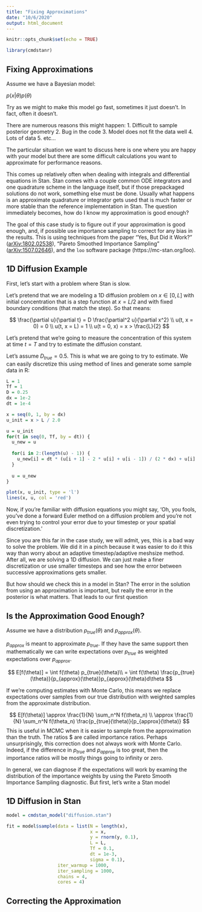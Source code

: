 ```yaml
---
title: "Fixing Approximations"
date: "10/6/2020"
output: html_document
---
```


```r
knitr::opts_chunk$set(echo = TRUE)

library(cmdstanr)
```

## Fixing Approximations

Assume we have a Bayesian model:

$p(x | \theta) p(\theta)$

Try as we might to make this model go fast, sometimes it just doesn't. In fact,
often it doesn't.

There are numerous reasons this might happen:
1. Difficult to sample posterior geometry
2. Bug in the code
3. Model does not fit the data well
4. Lots of data
5. etc...

The particular situation we want to discuss here is one where you are happy
with your model but there are some difficult calculations you want to
approximate for performance reasons.

This comes up relatively often when dealing with integrals and differential
equations in Stan. Stan comes with a couple common ODE integrators and one
quadrature scheme in the language itself, but if those prepackaged solutions
do not work, something else must be done. Usually what happens is an approximate
quadrature or integrator gets used that is much faster or more stable than the
reference implementation in Stan. The question immediately becomes, how do
I know my approximation is good enough?

The goal of this case study is to figure out if your approximation is good
enough, and, if possible use importance sampling to correct for any bias in
the results. This is using techniques from the paper "Yes, But Did it Work?" ([arXiv:1802.02538](https://arxiv.org/abs/1802.02538)), "Pareto Smoothed
Importance Sampling" ([arXiv:1507.02646](https://arxiv.org/abs/1507.02646)),
and the `loo` software package (https://mc-stan.org/loo).

## 1D Diffusion Example

First, let's start with a problem where Stan is slow.

Let's pretend that we are modeling a 1D diffusion problem on $x \in [0, L]$ with
initial concentration that is a step function at $x = L / 2$ and with fixed
boundary conditions (that match the step). So that means:

$$
\frac{\partial u}{\partial t} = D \frac{\partial^2 u}{\partial x^2} \\
u(t, x = 0) = 0 \\
u(t, x = L) = 1 \\
u(t = 0, x) = x > \frac{L}{2}
$$

Let's pretend that we're going to measure the concentration of this system at
time $t = T$ and try to estimate the diffusion constant.

Let's assume $D_{true} = 0.5$. This is what we are going to try to estimate.
We can easily discretize this using method of lines and generate some sample
data in R:

```r
L = 1
Tf = 1
D = 0.25
dx = 1e-2
dt = 1e-4

x = seq(0, 1, by = dx)
u_init = x > L / 2.0

u = u_init
for(t in seq(0, Tf, by = dt)) {
  u_new = u
  
  for(i in 2:(length(u) - 1)) {
    u_new[i] = dt * (u[i + 1] - 2 * u[i] + u[i - 1]) / (2 * dx) + u[i]
  }
  
  u = u_new
}

plot(x, u_init, type = 'l')
lines(x, u, col = 'red')
```

Now, if you're familiar with diffusion equations you might say, 'Oh, you
fools, you've done a forward Euler method on a diffusion problem and you're
not even trying to control your error due to your timestep or your spatial
discretization.'

Since you are this far in the case study, we will admit, yes, this is a bad way
to solve the problem. We did it in a pinch because it was easier to do it
this way than worry about an adaptive timestep/adaptive meshsize method.
After all, we are solving a 1D diffusion. We can just make a finer
discretization or use smaller timesteps and see how the error between successive
approximations gets smaller.

But how should we check this in a model in Stan? The error in the solution from
using an approximation is important, but really the error in the posterior is
what matters. That leads to our first question

## Is the Approximation Good Enough?

Assume we have a distribution $p_{true}(\theta)$ and $p_{approx}(\theta)$.

$p_{approx}$ is meant to approximate $p_{true}$. If they have the same support
then mathematically we can write expectations over $p_{true}$ as weighted
expectations over $p_{approx}$.

$$
E[f(\theta)] = \int f(\theta) p_{true}(\theta)\\
 = \int f(\theta) \frac{p_{true}(\theta)}{p_{approx}(\theta)}p_{approx}(\theta)d\theta
$$

If we're computing estimates with Monte Carlo, this means we replace
expectations over samples from our true distribution with weighted samples from
the approximate distribution.

$$
E[f(\theta)] \approx \frac{1}{N} \sum_n^N f(\theta_n) \\
\approx \frac{1}{N} \sum_n^N f(\theta_n) \frac{p_{true}(\theta)}{p_{approx}(\theta)}
$$
This is useful in MCMC when it is easier to sample from the approximation
than the truth. The ratios $\frac{p_{true}}{p_{approx}} are called importance
ratios. Perhaps unsurprisingly, this correction does not always work with
Monte Carlo. Indeed, if the difference in $p_{true}$ and $p_{approx}$ is too
great, then the importance ratios will be mostly things going to infinity or
zero.

In general, we can diagnose if the expectations will work by examing the
distribution of the importance weights by using the Pareto Smooth Importance
Sampling diagnostic. But first, let's write a Stan model

## 1D Diffusion in Stan

```r
model = cmdstan_model("diffusion.stan")

fit = model$sample(data = list(N = length(x),
                               x = x,
                               y = rnorm(y, 0.1),
                               L = L,
                               Tf = 0.1,
                               dt = 1e-3,
                               sigma = 0.1),
                   iter_warmup = 1000,
                   iter_sampling = 1000,
                   chains = 4,
                   cores = 4)
```


## Correcting the Approximation
